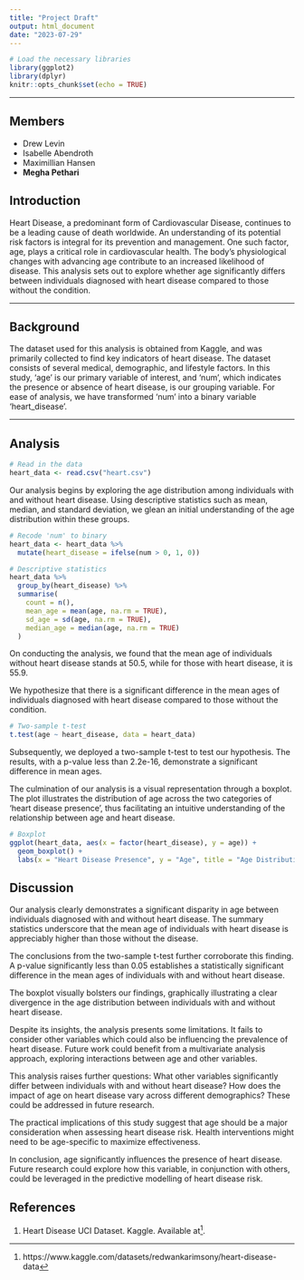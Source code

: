 ```yaml
---
title: "Project Draft"
output: html_document
date: "2023-07-29"
---
```


```r
# Load the necessary libraries
library(ggplot2)
library(dplyr)
knitr::opts_chunk$set(echo = TRUE)
```
---

## Members

- Drew Levin
- Isabelle Abendroth
- Maximillian Hansen
- **Megha Pethari**

## Introduction

Heart Disease, a predominant form of Cardiovascular Disease, continues to be a leading cause of death worldwide. An understanding of its potential risk factors is integral for its prevention and management. One such factor, age, plays a critical role in cardiovascular health. The body's physiological changes with advancing age contribute to an increased likelihood of disease. This analysis sets out to explore whether age significantly differs between individuals diagnosed with heart disease compared to those without the condition.

---

## Background

The dataset used for this analysis is obtained from Kaggle, and was primarily collected to find key indicators of heart disease. The dataset consists of several medical, demographic, and lifestyle factors. In this study, 'age' is our primary variable of interest, and 'num', which indicates the presence or absence of heart disease, is our grouping variable. For ease of analysis, we have transformed 'num' into a binary variable 'heart_disease'.

---

## Analysis

```r
# Read in the data
heart_data <- read.csv("heart.csv")
```

Our analysis begins by exploring the age distribution among individuals with and without heart disease. Using descriptive statistics such as mean, median, and standard deviation, we glean an initial understanding of the age distribution within these groups.

```r

# Recode 'num' to binary
heart_data <- heart_data %>%
  mutate(heart_disease = ifelse(num > 0, 1, 0))

# Descriptive statistics
heart_data %>% 
  group_by(heart_disease) %>% 
  summarise(
    count = n(),
    mean_age = mean(age, na.rm = TRUE),
    sd_age = sd(age, na.rm = TRUE),
    median_age = median(age, na.rm = TRUE)
  )

```


On conducting the analysis, we found that the mean age of individuals without heart disease stands at 50.5, while for those with heart disease, it is 55.9.

We hypothesize that there is a significant difference in the mean ages of individuals diagnosed with heart disease compared to those without the condition.

```r
# Two-sample t-test
t.test(age ~ heart_disease, data = heart_data)
```

Subsequently, we deployed a two-sample t-test to test our hypothesis. The results, with a p-value less than 2.2e-16, demonstrate a significant difference in mean ages.

The culmination of our analysis is a visual representation through a boxplot. The plot illustrates the distribution of age across the two categories of 'heart disease presence', thus facilitating an intuitive understanding of the relationship between age and heart disease.

```r
# Boxplot
ggplot(heart_data, aes(x = factor(heart_disease), y = age)) +
  geom_boxplot() +
  labs(x = "Heart Disease Presence", y = "Age", title = "Age Distribution by Heart Disease Presence")

```


## Discussion

Our analysis clearly demonstrates a significant disparity in age between individuals diagnosed with and without heart disease. The summary statistics underscore that the mean age of individuals with heart disease is appreciably higher than those without the disease.

The conclusions from the two-sample t-test further corroborate this finding. A p-value significantly less than 0.05 establishes a statistically significant difference in the mean ages of individuals with and without heart disease.

The boxplot visually bolsters our findings, graphically illustrating a clear divergence in the age distribution between individuals with and without heart disease.

Despite its insights, the analysis presents some limitations. It fails to consider other variables which could also be influencing the prevalence of heart disease. Future work could benefit from a multivariate analysis approach, exploring interactions between age and other variables.

This analysis raises further questions: What other variables significantly differ between individuals with and without heart disease? How does the impact of age on heart disease vary across different demographics? These could be addressed in future research.

The practical implications of this study suggest that age should be a major consideration when assessing heart disease risk. Health interventions might need to be age-specific to maximize effectiveness.

In conclusion, age significantly influences the presence of heart disease. Future research could explore how this variable, in conjunction with others, could be leveraged in the predictive modelling of heart disease risk.


## References
1. Heart Disease UCI Dataset. Kaggle. Available at^[https://www.kaggle.com/datasets/redwankarimsony/heart-disease-data].